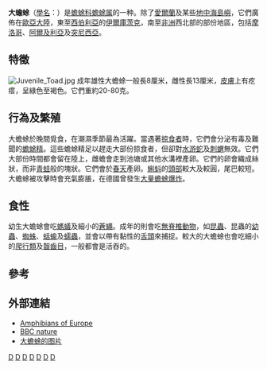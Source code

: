 {{Speciesbox
| status = LC
| status_system = iucn3.1
| status_ref = <ref name=iucn>{{IUCN2010|assessors=Aram Agasyan, Aziz Avisi, Boris Tuniyev, Jelka Crnobrnja Isailovic, Petros Lymberakis, Claes Andrén, Dan Cogalniceanu, John Wilkinson, Natalia Ananjeva, Nazan Üzüm, Nikolai Orlov, Richard Podloucky, Sako Tuniyev, U?ur Kaya|year=2008|id=54596|title=Bufo bufo|version=2010.3|downloaded=2010-10-25}}</ref>
| image = Bufo Bufo.jpg
| image_caption = [[File:Common_Toad_(Bufo_bufo)_(W_BUFO_BUFO_R3_C2).ogg|thumb]]
| taxon= Bufo bufo
| authority = ([[卡尔·林奈|Linnaeus]], 1758)
| synonyms =
  {{collapsible list |
    {{plainlist | style = margin-left: 1em; text-indent: -1em; |

* ''Bufo (Bufo) bufo'' <small>Dubois and Bour, 2010</small>
* ''Bufo (Bufo) grediscola'' <small>Dubois and Bour, 2010</small>
* ''Bufo Roeselii'' <small>Daudin, 1802</small>
* ''Bufo Rouselei'' <small>Latreille, 1801</small>
* ''Bufo alpinus'' <small>Schinz, 1833</small>
* ''Bufo bufo bufo'' <small>Poche, 1912</small>
* ''Bufo bufo gredosicola'' <small>Müller and Hellmich, 1935</small>
* ''Bufo carbunculus'' <small>Bonaparte, 1835</small>
* ''Bufo cinereus'' var. ''hybridus'' <small>Koch, 1872</small>
* ''Bufo cinereus'' var. ''medius'' <small>Koch, 1872</small>
* ''Bufo cinereus'' var.'' minor'' <small>Koch, 1872</small>
* ''Bufo cinereus'' <small>Schneider, 1799</small>
* ''Bufo communis'' <small>Bruch, 1862</small>
* ''Bufo communis'' <small>Günther, 1859</small>
* ''Bufo commutatus'' <small>Steenstrup, 1846</small>
* ''Bufo ferruginosus'' <small>[[Antoine_Risso|Risso]], 1826</small>
* ''Bufo minutus'' <small>Schinz, 1833</small>
* ''Bufo palmarum'' <small>Cuvier, 1829</small>
* ''Bufo rubeta'' var. ''robustior'' <small>Lataste, 1880</small>
* ''Bufo rubeta'' <small>Schneider, 1799</small>
* ''Bufo spelaeus'' <small>Rivière, 1886</small>
* ''Bufo tuberculosus'' <small>[[Antoine_Risso|Risso]], 1826</small>
* ''Bufo ventricosus'' <small>Bonnaterre, 1789</small>
* ''Bufo ventricosus'' <small>Laurenti, 1768</small>
* ''Bufo vinearum'' <small>Lesson, 1841</small>
* ''Bufo vulgaris cinereus'' <small>Lataste, 1880</small>
* ''Bufo vulgaris'' var. ''acutirostris'' <small>Lessona, 1877</small>
* ''Bufo vulgaris'' var. ''obtusirostris'' <small>Lessona, 1877</small>
* ''Bufo vulgaris'' <small>Laurenti, 1768</small>
* ''Pegaeus bufo'' <small>Gistel, 1868</small>
* ''Rana (Bufo) vulgaris'' <small>Guérin-Méneville, 1838</small>
* ''Rana Bufo'' <small>Linnaeus, 1758</small>

    }}
  }}
| synonyms_ref = <ref name=DFrost>{{cite web |url=http://research.amnh.org/vz/herpetology/amphibia/ |title=Bufonidae |author=Frost, Darrel R. |date=2011-01-31 |work=Amphibian Species of the World: an Online Reference. Version 5.5 |publisher=American Museum of Natural History |accessdate=2012-08-24 |archive-date=2012-06-22 |archive-url=https://www.webcitation.org/68cEOzyqN?url=http://research.amnh.org/vz/herpetology/amphibia/ |dead-url=no }}</ref>
}}

'''大蟾蜍'''（[[學名|學名]]：{{lang|la|''Bufo bufo''}}）是[[蟾蜍科|蟾蜍科]][[蟾蜍属|蟾蜍属]]的一种。除了[[愛爾蘭|愛爾蘭]]及某些[[地中海|地中海]][[島嶼|島嶼]]，它們廣佈在[[歐亞大陸|歐亞大陸]]，東至[[西伯利亞|西伯利亞]]的[[伊爾庫茨克|伊爾庫茨克]]，南至[[非洲|非洲]]西北部的部份地區，包括[[摩洛哥|摩洛哥]]、[[阿爾及利亞|阿爾及利亞]]及[[突尼西亞|突尼西亞]]。

== 特徵 ==

[[Image:Juvenile_Toad.jpg|thumb]]
成年雄性大蟾蜍一般長8厘米，雌性長13厘米，[[皮膚|皮膚]]上有疙瘩，呈綠色至褐色。它們重約20-80克。

== 行為及繁殖 ==

大蟾蜍於晚間覓食，在潮濕季節最為活躍。當遇著[[掠食者|掠食者]]時，它們會分泌有毒及難聞的[[蟾蜍精|蟾蜍精]]。這些蟾蜍精足以趕走大部份掠食者，但卻對[[水游蛇|水游蛇]]及[[刺蝟|刺蝟]]無效。它們大部份時間都會留在陸上，雌蟾會走到池塘或其他水溝裡產卵。它們的卵會織成絲狀，而非[[青蛙|青蛙]]般的塊狀。它們會於[[春天|春天]]產卵。[[蝌蚪|蝌蚪]]的[[頭部|頭部]]較大及較圓，尾巴較短。大蟾蜍被攻擊時會充氣膨脹，在德國曾發生[[漢堡市大蟾蜍爆炸|大量蟾蜍爆炸]]。

== 食性 ==

幼生大蟾蜍會吃[[螞蟻|螞蟻]]及細小的[[蒼蠅|蒼蠅]]。成年的則會吃[[無脊椎動物|無脊椎動物]]，如[[昆蟲|昆蟲]]、昆蟲的[[幼蟲|幼蟲]]、[[蜘蛛|蜘蛛]]、[[蛞蝓|蛞蝓]]及[[蠕蟲|蠕蟲]]，並會以帶有黏性的[[舌頭|舌頭]]來捕捉。較大的大蟾蜍也會吃細小的[[爬行類|爬行類]]及[[齧齒目|齧齒目]]，一般都會是活吞的。

== 參考 ==
{{Commons category|Bufo bufo}}
{{reflist}}

== 外部連結 ==
* [http://www.herp.it/ Amphibians of Europe]{{Wayback|url=http://www.herp.it/ |date=20150311173143 }}
* [http://www.bbc.co.uk/nature/wildfacts/factfiles/481.shtml  BBC nature]{{Webarchive|url=https://archive.today/20121223110327/www.bbc.co.uk/nature/wildfacts/factfiles/481.shtml |date=2012-12-23 }}
* [https://lh3.googleusercontent.com/VQ6o4w3EIWtn9rRp8SLeHfJ960E9_7wiBskR-eLs3PY6Qe-wHnAByAn0g8Bk872KZWp_tavTVJIvcxqzK-Lb=s1200 大蟾蜍的图片] {{Wayback|url=https://lh3.googleusercontent.com/VQ6o4w3EIWtn9rRp8SLeHfJ960E9_7wiBskR-eLs3PY6Qe-wHnAByAn0g8Bk872KZWp_tavTVJIvcxqzK-Lb=s1200 |date=20200924194547 }}

{{Authority control}}
{{Taxonbar|from=Q146375}}

[[Category:蟾蜍屬|D]]
[[Category:歐洲兩棲動物|D]]
[[Category:卡尔·林奈命名的生物分类|D]]
[[Category:1758年描述的动物|D]]
[[Category:北非两栖动物|D]]
[[Category:摩洛哥动物|D]]
[[Category:俄羅斯動物|D]]